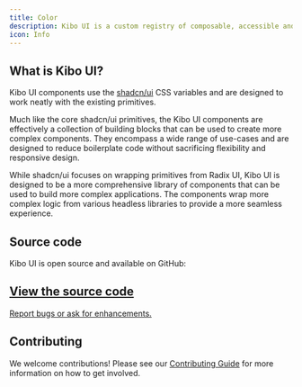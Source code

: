 ```yaml
---
title: Color
description: Kibo UI is a custom registry of composable, accessible and open source components designed for use with shadcn/ui.
icon: Info
---
```



## What is Kibo UI?

Kibo UI components use the [shadcn/ui](https://ui.shadcn.com/) CSS variables and are designed to work neatly with the existing primitives.

Much like the core shadcn/ui primitives, the Kibo UI components are effectively a collection of building blocks that can be used to create more complex components. They encompass a wide range of use-cases and are designed to reduce boilerplate code without sacrificing flexibility and responsive design.

While shadcn/ui focuses on wrapping primitives from Radix UI, Kibo UI is designed to be a more comprehensive library of components that can be used to build more complex applications. The components wrap more complex logic from various headless libraries to provide a more seamless experience.

## Source code

Kibo UI is open source and available on GitHub:

<a className="card block not-prose font-normal group relative my-2 ring-2 ring-transparent rounded-2xl bg-background border overflow-hidden w-full cursor-pointer hover:bg-secondary" target="_blank" rel="noreferrer" href="https://github.com/haydenbleasel/kibo">
  <div className="px-6 py-5 flex items-center space-x-3">
    <div className="h-6 w-6 fill-muted-foreground">
      <GithubIcon />
    </div>
    <div>
      <h2 className="font-semibold text-base text-foreground">
        View the source code
      </h2>
      <div className="font-normal text-sm text-muted-foreground leading-6 mt-0">
        <p>Report bugs or ask for enhancements.</p>
      </div>
    </div>
  </div>
</a>

## Contributing

We welcome contributions! Please see our [Contributing Guide](https://github.com/haydenbleasel/kibo/blob/main/.github/CONTRIBUTING.md) for more information on how to get involved.
